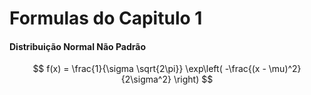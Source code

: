 # Formulas do Capitulo 1

::: {.callout-note}
#### Distribuição Normal Não Padrão

$$
  f(x) = \frac{1}{\sigma \sqrt{2\pi}} \exp\left( -\frac{(x - \mu)^2}{2\sigma^2} \right)
$$

:::


